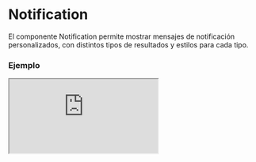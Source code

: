 # Notification

El componente Notification permite mostrar mensajes de notificación personalizados, con distintos tipos de resultados y estilos para cada tipo.


### Ejemplo

<Iframe minHeightIframe="30dvh" src="https://fenextjs-component-storybook.vercel.app/iframe.html?args=&id=notification-notification--index&viewMode=story" />

### Importacion

Para importar el componente Notification, se puede hacer desde fenextjs

```tsx copy
import { Notification } from "fenextjs";
```

### Parametros

| Parametro | Tipo | Requerido | Default | Descripcion |
| --------- | ---- | --------- | ------- | ----------- |
| className | string | no | '' | Clase CSS para el contenedor del componente. |
| type | RequestResultTypeProps \| keyof typeof RequestResultTypeProps | no | RequestResultTypeProps.NORMAL | Tipo de notificación, que define el estilo y el propósito del mensaje. |
| children | ReactNode | no | undefined | Contenido o mensaje que se mostrará dentro de la notificación. |

### Storybook

Para ver el storybook del componente lo puede hacer con este [link](https://fenextjs-component-storybook.vercel.app/?path=/story/notification-notification--index)

### Usos

- Notificación básica

```tsx copy
<Notification>Mensaje de notificación</Notification>
```

- Notificación de éxito

```tsx copy
<Notification type="SUCCESS">Operación exitosa</Notification>
```

- Notificación de error

```tsx copy
<Notification type="ERROR">Error en la operación</Notification>
```

